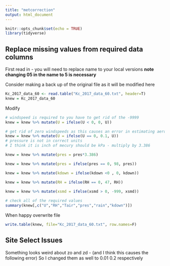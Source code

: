 ```yaml
---
title: "metcorrection"
output: html_document
---
```


```r
knitr::opts_chunk$set(echo = TRUE)
library(tidyverse)
```

## Replace missing values from required data columns


First read in - you will need to replace name to your local versions
**note changing 05 in the name to 5 is necessary**

Consider making a back up of the original file as it will be modified here
```r
Kc_2017_data_60 <- read.table("Kc_2017_data_60.txt", header=T)
knew = Kc_2017_data_60
```

Modify
```r

# windspeed is required to you have to get rid of the -9999
knew = knew %>% mutate(U = ifelse(U < 0, 0, U))

# get rid of zero windspeeds as this causes an error in estimating aerodynamic conductance
knew = knew %>% mutate(U = ifelse(U == 0, 0.1, U))
# pressure is not in correct units
# I think it is inch of mecury should be kPa - multiply by 3.386

knew = knew %>% mutate(pres = pres*3.386)

knew = knew %>% mutate(pres = ifelse(pres == 0, 98, pres))

knew = knew %>% mutate(kdown = ifelse(kdown <0 , 0, kdown))

knew = knew %>% mutate(RH = ifelse(RH == 0, 47, RH))

knew = knew %>% mutate(xsmd = ifelse(xsmd > 0, -999, xsmd))
 
# check all of the required values
summary(knew[,c("U","RH","Tair","pres","rain","kdown")])
```
When happy overwrite file
```r
write.table(knew, file="Kc_2017_data_60.txt", row.names=F)
```

## Site Select Issues

Something looks weird about zo and zd - (and I think this causes the following error)
So I changed them as well
to 0.01 0.2 respectively


